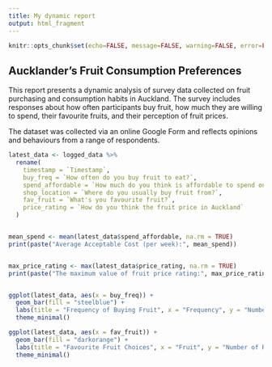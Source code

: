 ```yaml
---
title: My dynamic report
output: html_fragment
---
```


```r
knitr::opts_chunk$set(echo=FALSE, message=FALSE, warning=FALSE, error=FALSE)

```



## Aucklander's Fruit Consumption Preferences

This report presents a dynamic analysis of survey data collected on fruit purchasing and consumption habits in Auckland. The survey includes responses about how often participants buy fruit, how much they are willing to spend, their favourite fruits, and their perception of fruit prices.

The dataset was collected via an online Google Form and reflects opinions and behaviours from a range of respondents.


```r
latest_data <- logged_data %>%
  rename(
    timestamp = `Timestamp`,
    buy_freq = `How often do you buy fruit to eat?`,
    spend_affordable = `How much do you think is affordable to spend on fruit weekly?`,
    shop_location = `Where do you usually buy fruit from?`,
    fav_fruit = `What's you favourite fruit?`,
    price_rating = `How do you think the fruit price in Auckland`
  )


mean_spend <- mean(latest_data$spend_affordable, na.rm = TRUE)
print(paste("Average Acceptable Cost (per week):", mean_spend))


max_price_rating <- max(latest_data$price_rating, na.rm = TRUE)
print(paste("The maximum value of fruit price rating:", max_price_rating))


ggplot(latest_data, aes(x = buy_freq)) +
  geom_bar(fill = "steelblue") +
  labs(title = "Frequency of Buying Fruit", x = "Frequency", y = "Number of Respondents") +
  theme_minimal()

ggplot(latest_data, aes(x = fav_fruit)) +
  geom_bar(fill = "darkorange") +
  labs(title = "Favourite Fruit Choices", x = "Fruit", y = "Number of Respondents") +
  theme_minimal()

```

